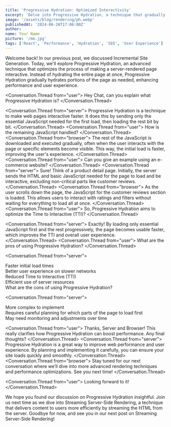 ```yaml
---
title: 'Progressive Hydration: Optimized Interactivity'
excerpt: 'Delve into Progressive Hydration, a technique that gradually hydrates portions of the page for improved performance.'
image: '/assets/blog/rendering/ph.webp'
publishedAt: '2024-06-26T17:06:00Z'
author:
name: Your Name
picture: '/me.jpg'
tags: ['React', 'Performance', 'Hydration', 'SEO', 'User Experience']
---
```


Welcome back! In our previous post, we discussed Incremental Site Generation. Today, we'll explore Progressive Hydration, an advanced technique that optimizes the process of making a server-rendered page interactive. Instead of hydrating the entire page at once, Progressive Hydration gradually hydrates portions of the page as needed, enhancing performance and user experience.

<Conversation>
  
  <Conversation.Thread from="user">
    Hey Chat, can you explain what Progressive Hydration is?
  </Conversation.Thread>

<Conversation.Thread from="server">
  Progressive Hydration is a technique to make web pages interactive
  faster. It does this by sending only the essential JavaScript needed
  for the first load, then loading the rest bit by bit.
</Conversation.Thread>
<Conversation.Thread from="user">
  How is the remaining JavaScript handled?
</Conversation.Thread>
<Conversation.Thread from="browser">
  The rest of the JavaScript is downloaded and executed gradually,
  often when the user interacts with the page or specific elements
  become visible. This way, the initial load is faster, improving the
  user's experience.
</Conversation.Thread>
<Conversation.Thread from="user">
  Can you give an example using an e-commerce website?
</Conversation.Thread>
<Conversation.Thread from="server">
  Sure! Think of a product detail page. Initially, the server sends
  the HTML and basic JavaScript needed for the page to load and be
  interactive, excluding non-critical parts like customer reviews.
</Conversation.Thread>
<Conversation.Thread from="browser">
  As the user scrolls down the page, the JavaScript for the customer
  reviews section is loaded. This allows users to interact with
  ratings and filters without waiting for everything to load all at
  once.
</Conversation.Thread>
<Conversation.Thread from="user">
  So, Progressive Hydration aims to optimize the Time to Interactive
  (TTI)?
</Conversation.Thread>

<Conversation.Thread from="server">
  Exactly! By loading only essential JavaScript first and the rest
  progressively, the page becomes usable faster, which improves the
  TTI and overall user experience.
</Conversation.Thread>
<Conversation.Thread from="user">
  What are the pros of using Progressive Hydration?
</Conversation.Thread>

<Conversation.Thread from="server">
  <div>Faster initial load times</div>
  <div>Better user experience on slower networks</div>
  <div>Reduced Time to Interactive (TTI)</div>
  <div>Efficient use of server resources</div>
</Conversation.Thread>
<Conversation.Thread from="user">
  What are the cons of using Progressive Hydration?
</Conversation.Thread>

<Conversation.Thread from="server">
  <div>More complex to implement</div>
  <div>
    Requires careful planning for which parts of the page to load
    first
  </div>
  <div>May need monitoring and adjustments over time</div>
</Conversation.Thread>

<Conversation.Thread from="user">
  Thanks, Server and Browser! This really clarifies how Progressive
  Hydration can boost performance. Any final thoughts?
</Conversation.Thread>
<Conversation.Thread from="server">
  Progressive Hydration is a great way to improve web performance and
  user experience. By planning and implementing it carefully, you can
  ensure your site loads quickly and smoothly.
</Conversation.Thread>
<Conversation.Thread from="browser">
  Stay tuned for our next conversation where we’ll dive into more
  advanced rendering techniques and performance optimizations. See you
  next time!
</Conversation.Thread>

<Conversation.Thread from="user">
  Looking forward to it!
</Conversation.Thread>

</Conversation>

We hope you found our discussion on Progressive Hydration insightful. Join us next time as we dive into Streaming Server-Side Rendering, a technique that delivers content to users more efficiently by streaming the HTML from the server. Goodbye for now, and see you in our next post on Streaming Server-Side Rendering!
